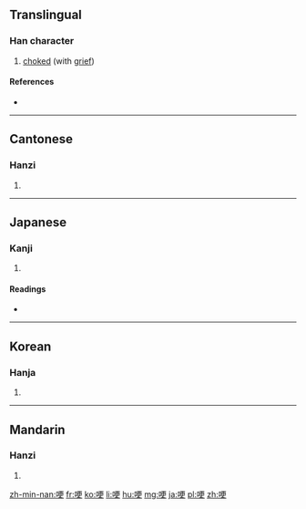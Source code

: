==Translingual==

===Han character===
{{Han char|rn=30|rad=口|as=07|sn=10|four=6104<sub>6</sub>|canj=口一中大 (RMLK)|ids=⿰[[口]][[更]]}}

# [[choke]]d (with [[grief]])

====References====
* {{Han ref|kx=0191.150|dkj=03680|dj=0410.170|hdz=10626.090|uh=54FD|ud=21757|bh=AE43|bd=44611}}

----

==Cantonese==

===Hanzi===
{{yue-hanzi|jyut=[[ang2]], [[gang2]]|y=ang2, gang2}}

# {{defn|lang=yue|sort=口07}}

----

==Japanese==

===Kanji===
{{ja-kanji|grade=|rs=口07}}

# {{defn|lang=ja|sort=口07}}

====Readings====
* {{ja-readings|on=[[こう]] (kō)|kun=[[むせぶ]] (musebu)}}

----

==Korean==

===Hanja===
{{ko-hanja|hangeul=경|rv=gyeong|mr=kyŏng}}

# {{defn|lang=ko|sort=口07}}

----

==Mandarin==

===Hanzi===
{{cmn-hanzi|pin=[[gěng]] ([[geng3]]), [[kě]] ([[ke3]])|wg=keng<sup>3</sup>, k'o<sup>3</sup>}}

# {{defn|lang=cmn|sort=口07}}

[[zh-min-nan:哽]]
[[fr:哽]]
[[ko:哽]]
[[li:哽]]
[[hu:哽]]
[[mg:哽]]
[[ja:哽]]
[[pl:哽]]
[[zh:哽]]